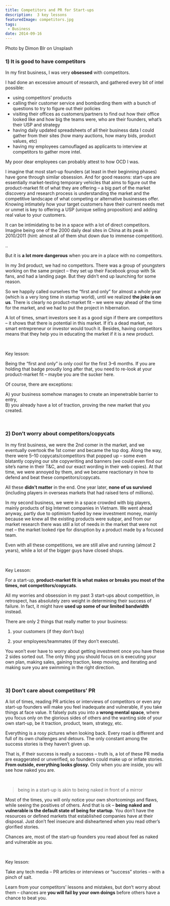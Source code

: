 ```yaml
---
title: Competitors and PR for Start-ups
description:  3 key lessons
featuredImage: competitors.jpg
tags:
 - Business
date: 2014-09-16
---
```

<p style={{fontSize: "0.7em", fontStyle: "italic"}}>Photo by Dimon Blr on Unsplash</p>

<h3>1) It is good to have competitors</h3>

In my first business, I was very **obsessed** with competitors.

I had done an excessive amount of research, and gathered every bit of intel possible: 
- using competitors’ products
- calling their customer service and bombarding them with a bunch of questions to try to figure out their policies
- visiting their offices as customers/partners to find out how their office looked like and how big the teams were, who are their founders, what’s their USP and strategy
- having daily updated spreadsheets of all their business data I could gather from their sites (how many auctions, how many bids, product values, etc)
- having my employees camouflaged as applicants to interview at competitors to gather more intel. 

My poor dear employees can probably attest to how OCD I was.

I imagine that most start-up founders (at least in their beginning phases) have gone through similar obsession. And for good reasons: start-ups are essentially market-testing temporary vehicles that aims to figure out the product-market fit of what they are offering – a big part of the market discovery and research process is understanding the market and the competitive landscape of what competing or alternative businesses offer. Knowing intimately how your target customers have their current needs met or unmet is key to offering a USP (unique selling proposition) and adding real value to your customers.

It can be intimidating to be in a space with a lot of direct competitors. Imagine being one of the 2000 daily deal sites in China at its peak in 2010/2011 (hint: almost all of them shut down due to immense competition).

..

But it is **a lot more dangerous** when you are in a place with no competitors.

In my 3rd product, we had no competitors. There was a group of youngsters working on the same project – they set up their Facebook group with 5k fans, and had a landing page. But they didn’t end up launching for some reason. 

So we happily called ourselves the “first and only” for almost a whole year (which is a very long time in startup world), until we realized **the joke is on us**. There is clearly no product-market fit – we were way ahead of the time for the market, and we had to put the project in hibernation.

A lot of times, smart investors see it as a good sign if there are competitors – it shows that there is potential in this market. If it’s a dead market, no smart entrepreneur or investor would touch it. Besides, having competitors means that they help you in educating the market if it is a new product.

<br />

Key lesson:

Being the “first and only” is only cool for the first 3–6 months. If you are holding that badge proudly long after that, you need to re-look at your product-market fit – maybe you are the sucker here. 

Of course, there are exceptions:

A) your business somehow manages to create an impenetrable barrier to entry,<br />
B) you already have a lot of traction, proving the new market that you created.

<br />

<h3>2) Don’t worry about competitors/copycats</h3>

In my first business, we were the 2nd comer in the market, and we eventually overtook the 1st comer and became the top dog. Along the way, there were 5–10 copycats/competitors that popped up – some even blatantly copying our site copywriting and banners (we could even find our site’s name in their T&C, and our exact wording in their web copies). At that time, we were annoyed by them, and we became reactionary in how to defend and beat these competitors/copycats.

All these **didn’t matter** in the end. One year later, **none of us survived** (including players in overseas markets that had raised tens of millions).

In my second business, we were in a space crowded with big players, mainly products of big Internet companies in Vietnam. We went ahead anyway, partly due to optimism fueled by new investment money, mainly because we knew all the existing products were subpar, and from our market research there was still a lot of needs in the market that were not met – the market looked ripe for disruption by a product made by a focused team.

Even with all these competitions, we are still alive and running (almost 2 years), while a lot of the bigger guys have closed shops.

<br />

Key Lesson:

For a start-up, **product-market fit is what makes or breaks you most of the times, not competitors/copycats**.

All my worries and obsession in my past 3 start-ups about competition, in retrospect, has absolutely zero weight in determining their success of failure. In fact, it might have **used up some of our limited bandwidth** instead.

There are only 2 things that really matter to your business: 

1) your customers (if they don’t buy)

2) your employees/teammates (if they don’t execute). 

You won’t ever have to worry about getting investment once you have these 2 sides sorted out. The only thing you should focus on is executing your own plan, making sales, gaining traction, keep moving, and iterating and making sure you are swimming in the right direction.

<br />

<h3>3) Don’t care about competitors’ PR</h3>

A lot of times, reading PR articles or interviews of competitors or even any start-up founders will make you feel inadequate and vulnerable, if you take things at face value. It falsely puts you into a **wrong mental space**, where you focus only on the glorious sides of others and the wanting side of your own start-up, be it traction, product, team, strategy, etc.

Everything is a rosy pictures when looking back. Every road is different and full of its own challenges and detours. The only constant among the success stories is they haven’t given up. 

That is, if their success is really a success – truth is, a lot of these PR media are exaggerated or unverified, so founders could make up or inflate stories. **From outside, everything looks glossy.** Only when you are inside, you will see how naked you are.

<br />

>being in a start-up is akin to being naked in front of a mirror

Most of the times, you will only notice your own shortcomings and flaws, while seeing the positives of others. And that is ok – **being naked and vulnerable is the default state of being for startup**. You don’t have the resources or defined markets that established companies have at their disposal. Just don’t feel insecure and disheartened when you read other’s glorified stories. 

Chances are, most of the start-up founders you read about feel as naked and vulnerable as you.

<br />

Key lesson:

Take any tech media – PR articles or interviews or “success” stories – with a pinch of salt. 

Learn from your competitors’ lessons and mistakes, but don’t worry about them – chances are **you will fail by your own doings** before others have a chance to beat you.